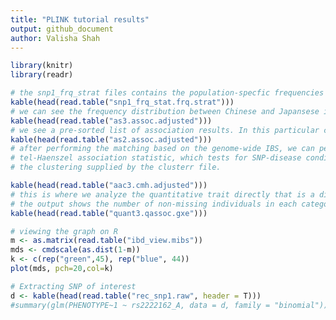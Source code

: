 ---
title: "PLINK tutorial results"
output: github_document
author: Valisha Shah
---

```{r}
library(knitr)
library(readr)
```

```{r}
# the snp1_frq_strat files contains the population-specfic frequencies for this single SNP, which is rs1891905 for this file 
kable(head(read.table("snp1_frq_stat.frq.strat")))
# we can see the frequency distribution between Chinese and Japansese individuals 
kable(head(read.table("as3.assoc.adjusted")))
# we see a pre-sorted list of association results. In this particular case, we see that no single variant is significant at the 0.05 level after the genome-wide correction. 
kable(head(read.table("as2.assoc.adjusted")))
# after performing the matching based on the genome-wide IBS, we can perform the association test conditional on the matching. for this we use the Cochran-Man
# tel-Haenszel association statistic, which tests for SNP-disease conditional on
# the clustering supplied by the clusterr file.

kable(head(read.table("aac3.cmh.adjusted")))
# this is where we analyze the quantitative trait directly that is a disease trait is based on a simple median split of a quantitative trait 
# the output shows the number of non-missing individuals in each category along with the regression coefficient and standard error, followed by a test of whether these two regression coefficients are signficantly different
kable(head(read.table("quant3.qassoc.gxe")))

# viewing the graph on R
m <- as.matrix(read.table("ibd_view.mibs"))
mds <- cmdscale(as.dist(1-m))
k <- c(rep("green",45), rep("blue", 44))
plot(mds, pch=20,col=k)

# Extracting SNP of interest
d <- kable(head(read.table("rec_snp1.raw", header = T)))
#summary(glm(PHENOTYPE~1 ~ rs2222162_A, data = d, family = "binomial"))
```
